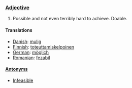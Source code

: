 === [[Adjective]] ===

#Possible and not even terribly hard to achieve. Doable.

==== Translations ====

*[[Danish]]: [[mulig]]
*[[Finnish]]: [[toteuttamiskelpoinen]]
*[[German]]: [[möglich]]
*[[Romanian]]: [[fezabil]] 

====[[Antonym]]s====
*[[Infeasible]]